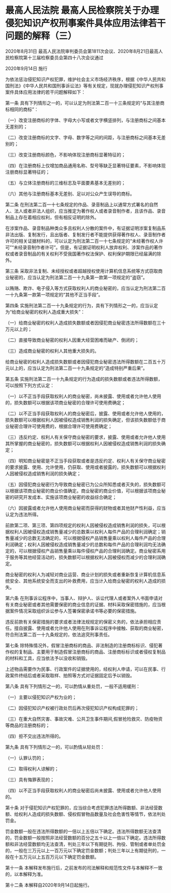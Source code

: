# 最高人民法院 最高人民检察院关于办理侵犯知识产权刑事案件具体应用法律若干问题的解释（三）

2020年8月31日 最高人民法院审判委员会第1811次会议、2020年8月21日最高人民检察院第十三届检察委员会第四十八次会议通过

2020年9月14日 施行

  

为依法惩治侵犯知识产权犯罪，维护社会主义市场经济秩序，根据《中华人民共和国刑法》《中华人民共和国刑事诉讼法》等有关规定，现就办理侵犯知识产权刑事案件具体应用法律的若干问题解释如下：

第一条 具有下列情形之一的，可以认定为刑法第二百一十三条规定的“与其注册商标相同的商标”：

（一）改变注册商标的字体、字母大小写或者文字横竖排列，与注册商标之间基本无差别的；

（二）改变注册商标的文字、字母、数字等之间的间距，与注册商标之间基本无差别的；

（三）改变注册商标颜色，不影响体现注册商标显著特征的；

（四）在注册商标上仅增加商品通用名称、型号等缺乏显著特征要素，不影响体现注册商标显著特征的；

（五）与立体注册商标的三维标志及平面要素基本无差别的；

（六）其他与注册商标基本无差别、足以对公众产生误导的商标。

第二条 在刑法第二百一十七条规定的作品、录音制品上以通常方式署名的自然人、法人或者非法人组织，应当推定为著作权人或者录音制作者，且该作品、录音制品上存在着相应权利，但有相反证明的除外。

在涉案作品、录音制品种类众多且权利人分散的案件中，有证据证明涉案复制品系非法出版、复制发行，且出版者、复制发行者不能提供获得著作权人、录音制作者许可的相关证据材料的，可以认定为刑法第二百一十七条规定的“未经著作权人许可”“未经录音制作者许可”。但是，有证据证明权利人放弃权利、涉案作品的著作权或者录音制品的有关权利不受我国著作权法保护、权利保护期限已经届满的除外。

第三条 采取非法复制、未经授权或者超越授权使用计算机信息系统等方式窃取商业秘密的，应当认定为刑法第二百一十九条第一款第一项规定的“盗窃”。

以贿赂、欺诈、电子侵入等方式获取权利人的商业秘密的，应当认定为刑法第二百一十九条第一款第一项规定的“其他不正当手段”。

第四条 实施刑法第二百一十九条规定的行为，具有下列情形之一的，应当认定为“给商业秘密的权利人造成重大损失”：

（一）给商业秘密的权利人造成损失数额或者因侵犯商业秘密违法所得数额在三十万元以上的；

（二）直接导致商业秘密的权利人因重大经营困难而破产、倒闭的；

（三）造成商业秘密的权利人其他重大损失的。

给商业秘密的权利人造成损失数额或者因侵犯商业秘密违法所得数额在二百五十万元以上的，应当认定为刑法第二百一十九条规定的“造成特别严重后果”。

第五条 实施刑法第二百一十九条规定的行为造成的损失数额或者违法所得数额，可以按照下列方式认定：

（一）以不正当手段获取权利人的商业秘密，尚未披露、使用或者允许他人使用的，损失数额可以根据该项商业秘密的合理许可使用费确定；

（二）以不正当手段获取权利人的商业秘密后，披露、使用或者允许他人使用的，损失数额可以根据权利人因被侵权造成销售利润的损失确定，但该损失数额低于商业秘密合理许可使用费的，根据合理许可使用费确定；

（三）违反约定、权利人有关保守商业秘密的要求，披露、使用或者允许他人使用其所掌握的商业秘密的，损失数额可以根据权利人因被侵权造成销售利润的损失确定；

（四）明知商业秘密是不正当手段获取或者是违反约定、权利人有关保守商业秘密的要求披露、使用、允许使用，仍获取、使用或者披露的，损失数额可以根据权利人因被侵权造成销售利润的损失确定；

（五）因侵犯商业秘密行为导致商业秘密已为公众所知悉或者灭失的，损失数额可以根据该项商业秘密的商业价值确定。商业秘密的商业价值，可以根据该项商业秘密的研究开发成本、实施该项商业秘密的收益综合确定；

（六）因披露或者允许他人使用商业秘密而获得的财物或者其他财产性利益，应当认定为违法所得。

前款第二项、第三项、第四项规定的权利人因被侵权造成销售利润的损失，可以根据权利人因被侵权造成销售量减少的总数乘以权利人每件产品的合理利润确定；销售量减少的总数无法确定的，可以根据侵权产品销售量乘以权利人每件产品的合理利润确定；权利人因被侵权造成销售量减少的总数和每件产品的合理利润均无法确定的，可以根据侵权产品销售量乘以每件侵权产品的合理利润确定。商业秘密系用于服务等其他经营活动的，损失数额可以根据权利人因被侵权而减少的合理利润确定。

商业秘密的权利人为减轻对商业运营、商业计划的损失或者重新恢复计算机信息系统安全、其他系统安全而支出的补救费用，应当计入给商业秘密的权利人造成的损失。

第六条 在刑事诉讼程序中，当事人、辩护人、诉讼代理人或者案外人书面申请对有关商业秘密或者其他需要保密的商业信息的证据、材料采取保密措施的，应当根据案件情况采取组织诉讼参与人签署保密承诺书等必要的保密措施。

违反前款有关保密措施的要求或者法律法规规定的保密义务的，依法承担相应责任。擅自披露、使用或者允许他人使用在刑事诉讼程序中接触、获取的商业秘密，符合刑法第二百一十九条规定的，依法追究刑事责任。

第七条 除特殊情况外，假冒注册商标的商品、非法制造的注册商标标识、侵犯著作权的复制品、主要用于制造假冒注册商标的商品、注册商标标识或者侵权复制品的材料和工具，应当依法予以没收和销毁。

上述物品需要作为民事、行政案件的证据使用的，经权利人申请，可以在民事、行政案件终结后或者采取取样、拍照等方式对证据固定后予以销毁。

第八条 具有下列情形之一的，可以酌情从重处罚，一般不适用缓刑：

（一）主要以侵犯知识产权为业的；

（二）因侵犯知识产权被行政处罚后再次侵犯知识产权构成犯罪的；

（三）在重大自然灾害、事故灾难、公共卫生事件期间,假冒抢险救灾、防疫物资等商品的注册商标的；

（四）拒不交出违法所得的。

第九条 具有下列情形之一的，可以酌情从轻处罚：

（一）认罪认罚的；

（二）取得权利人谅解的；

（三）具有悔罪表现的；

（四）以不正当手段获取权利人的商业秘密后尚未披露、使用或者允许他人使用的。

第十条 对于侵犯知识产权犯罪的，应当综合考虑犯罪违法所得数额、非法经营数额、给权利人造成的损失数额、侵权假冒物品数量及社会危害性等情节，依法判处罚金。

罚金数额一般在违法所得数额的一倍以上五倍以下确定。违法所得数额无法查清的，罚金数额一般按照非法经营数额的百分之五十以上一倍以下确定。违法所得数额和非法经营数额均无法查清，判处三年以下有期徒刑、拘役、管制或者单处罚金的，一般在三万元以上一百万元以下确定罚金数额；判处三年以上有期徒刑的，一般在十五万元以上五百万元以下确定罚金数额。

第十一条 本解释发布施行后，之前发布的司法解释和规范性文件与本解释不一致的，以本解释为准。

第十二条 本解释自2020年9月14日起施行。
